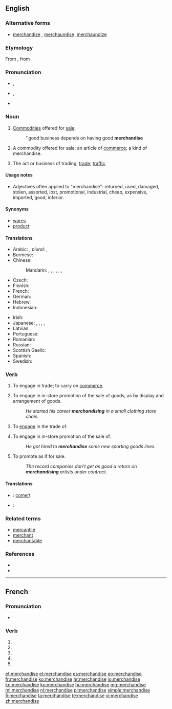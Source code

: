 {{also|merchandisé}}
==English==

===Alternative forms===
* [[merchandize]] {{qualifier|non‐standard}}, [[merchaundise]] {{qualifier|obsolete}},[[merchaundize]] {{qualifier|obsolete}}

===Etymology===
From {{etyl|xno}} {{term|marchaundise|lang=fro}}, from {{term|marchaunt|lang=fro||merchant}}

===Pronunciation===
* {{qualifier|noun}} {{IPA|/ˈmɝtʃənˌdaɪs/|/ˈmɝtʃənˌdaɪz/}}, {{X-SAMPA|/"m3`tS@n%daIs/|/"m3`tS@n%daIz/}}
* {{qualifier|verb}} {{IPA|/ˈmɝtʃənˌdaɪz/}}, {{X-SAMPA|/"m3`tS@n%daIz/}}
* {{audio|en-us-merchandise.ogg|Audio (US)}}

===Noun===
{{en-noun|-|s}}

# {{uncountable}} [[commodity|Commodities]] offered for [[sale]].
#: ''good business depends on having good '''merchandise'''
# {{countable}} A commodity offered for sale; an article of [[commerce]]; a kind of merchandise.
# {{uncountable}} The act or business of trading; [[trade]]; [[traffic]].

====Usage notes====
* Adjectives often applied to "merchandise": returned, used, damaged, stolen, assorted, lost, promotional, industrial, cheap, expensive, imported, good, inferior.

====Synonyms====
* [[wares]]
* [[product]]

====Translations====
{{trans-top|commodities offered for sale}}
* Arabic: {{t-|ar|بضاعة|f|tr=biḍāʾa|alt=بِضَاعَة|sc=Arab}}, ''plural:'' {{t-|ar|بضائع|f-p|tr=baḍāʾiʿ|alt=بَضَائِعُ|sc=Arab}}, {{t-|ar|سلع|m|tr=silaʿ|alt=سِلَع|sc=Arab}}
* Burmese: {{t|my|ကုန်|tr=kon|sc=Mymr}}
* Chinese:
*: Mandarin: {{t|cmn|產品|sc=Hani}}, {{t|cmn|产品|tr=chǎnpǐn|sc=Hani}}, {{t|cmn|貨物|sc=Hani}}, {{t|cmn|货物|tr=huòwù|sc=Hani}}, {{t|cmn|物品|tr=wùpǐn|sc=Hani}}, {{t|cmn|製品|sc=Hani}}, {{t|cmn|制品|tr=zhìpǐn|sc=Hani}}
* Czech: {{t+|cs|zboží|n}}
* Finnish: {{t+|fi|kauppatavara}}
* French: {{t+|fr|marchandise}}
* German: {{t+|de|Ware|alt=Waren|f-p}}
* Hebrew: {{t+|he|סחורה|f|tr=skhoyre|sc=Hebr}}
* Indonesian: {{t+|id|barang dagangan}}
{{trans-mid}}
* Irish: {{t-|ga|earra|m}}
* Japanese: {{t+|ja|品物|tr=しなもの, shinamonó|sc=Jpan}}, {{t+|ja|商品|tr=しょうひん, shōhin|sc=Jpan}}, {{t+|ja|物品|tr=ぶっぴん, buppin|sc=Jpan}}, {{t+|ja|品|tr=しな, shina|sc=Jpan}}, {{t-|ja|商材|tr=しょうざい, shōzai|sc=Jpan}}
* Latvian: {{t+|lv|prece|f}}
* Portuguese: {{t+|pt|mercadoria|f}}
* Romanian: {{t-|ro|marfă|f}}
* Russian: {{t+|ru|товар|m|tr=továr}}
* Scottish Gaelic: {{t-|gd|bathar|m}}
* Spanish: {{t+|es|mercancía|f}}
* Swedish: {{t-|sv|handelsvaror}}
{{trans-bottom}}

===Verb===
{{en-verb|merchandis|ing}}

# {{intransitive|archaic}} To engage in trade; to carry on [[commerce]].
#: {{rfquotek|Francis Bacon}}
# {{intransitive}} To engage in in-store promotion of the sale of goods, as by display and arrangement of goods.
#: ''He started his career '''merchandising''' in a small clothing store chain.''
# {{transitive|archaic}} To [[engage]] in the trade of.
# {{transitive}} To engage in in-store promotion of the sale of.
#: ''He got hired to '''merchandise''' some new sporting goods lines.''
# {{transitive}} To promote as if for sale.
#: ''The record companies don't get as good a return on '''merchandising''' artists under contract.''

====Translations====
{{trans-top|to engage in the trade of}}
* {{ttbc|Romanian}}: [[comerț]] {{n}}
{{trans-mid}}
* {{ttbc|Swedish}}: {{t+|sv|handla}}
{{trans-bottom}}

===Related terms===
* [[mercantile]]
* [[merchant]]
* [[merchantable]]

===References===
* {{R:OED2}}
* {{R:Online Etymology Dictionary}}

----

==French==

===Pronunciation===
* {{homophones|lang=fr|merchandisent|merchandises}}

===Verb===
{{fr-verb-form}}

# {{conjugation of|merchandiser||1|s|pres|ind|lang=fr}}
# {{conjugation of|merchandiser||3|s|pres|ind|lang=fr}}
# {{conjugation of|merchandiser||1|s|pres|sub|lang=fr}}
# {{conjugation of|merchandiser||1|s|pres|sub|lang=fr}}
# {{conjugation of|merchandiser||2|s|imp|lang=fr}}

[[et:merchandise]]
[[el:merchandise]]
[[es:merchandise]]
[[eo:merchandise]]
[[fr:merchandise]]
[[ko:merchandise]]
[[hr:merchandise]]
[[io:merchandise]]
[[kn:merchandise]]
[[ku:merchandise]]
[[hu:merchandise]]
[[mg:merchandise]]
[[ml:merchandise]]
[[nl:merchandise]]
[[pl:merchandise]]
[[simple:merchandise]]
[[fi:merchandise]]
[[ta:merchandise]]
[[te:merchandise]]
[[vi:merchandise]]
[[zh:merchandise]]